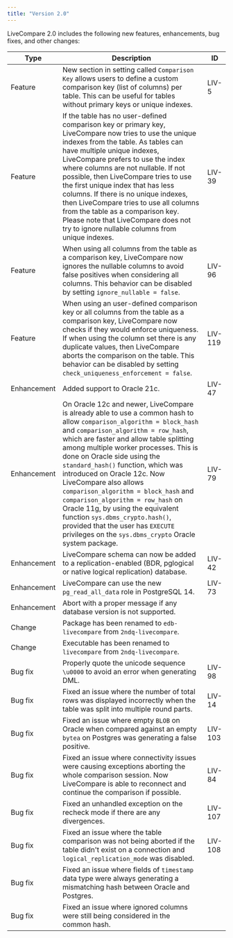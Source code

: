 ```yaml
---
title: "Version 2.0"
---
```


LiveCompare 2.0 includes the following new features, enhancements, bug fixes, and other changes:

| Type           | Description                                                                                                                                                                            | ID |
| -------------- | -------------------------------------------------------------------------------------------------------------------------------------------------------------------------------------- | -- |
| Feature        | New section in setting called `Comparison Key` allows users to define a custom comparison key (list of columns) per table. This can be useful for tables without primary keys or unique indexes. | LIV-5 |
| Feature        | If the table has no user-defined comparison key or primary key, LiveCompare now tries to use the unique indexes from the table. As tables can have multiple unique indexes, LiveCompare prefers to use the index where columns are not nullable. If not possible, then LiveCompare tries to use the first unique index that has less columns. If there is no unique indexes, then LiveCompare tries to use all columns from the table as a comparison key. Please note that LiveCompare does not try to ignore nullable columns from unique indexes. | LIV-39 |
| Feature        | When using all columns from the table as a comparison key, LiveCompare now ignores the nullable columns to avoid false positives when considering all columns. This behavior can be disabled by setting `ignore_nullable = false`. | LIV-96 |
| Feature        | When using an user-defined comparison key or all columns from the table as a comparison key, LiveCompare now checks if they would enforce uniqueness. If when using the column set there is any duplicate values, then LiveCompare aborts the comparison on the table. This behavior can be disabled by setting `check_uniqueness_enforcement = false`. | LIV-119 |
| Enhancement    | Added support to Oracle 21c. | LIV-47 |
| Enhancement    | On Oracle 12c and newer, LiveCompare is already able to use a common hash to allow `comparison_algorithm = block_hash` and `comparison_algorithm = row_hash`, which are faster and allow table splitting among multiple worker processes. This is done on Oracle side using the `standard_hash()` function, which was introduced on Oracle 12c. Now LiveCompare also allows `comparison_algorithm = block_hash` and `comparison_algorithm = row_hash` on Oracle 11g, by using the equivalent function `sys.dbms_crypto.hash()`, provided that the user has `EXECUTE` privileges on the `sys.dbms_crypto` Oracle system package. | LIV-79 |
| Enhancement    | LiveCompare schema can now be added to a replication-enabled (BDR, pglogical or native logical replication) database. | LIV-42 |
| Enhancement    | LiveCompare can use the new `pg_read_all_data` role in PostgreSQL 14. | LIV-73 |
| Enhancement    | Abort with a proper message if any database version is not supported. |    |
| Change         | Package has been renamed to `edb-livecompare` from `2ndq-livecompare`. |    |
| Change         | Executable has been renamed to `livecompare` from `2ndq-livecompare`. |     |
| Bug fix        | Properly quote the unicode sequence `\u0000` to avoid an error when generating DML. | LIV-98 |
| Bug fix        | Fixed an issue where the number of total rows was displayed incorrectly when the table was split into multiple round parts. | LIV-14 |
| Bug fix        | Fixed an issue where empty `BLOB` on Oracle when compared against an empty `bytea` on Postgres was generating a false positive. | LIV-103 |
| Bug fix        | Fixed an issue where connectivity issues were causing exceptions aborting the whole comparison session. Now LiveCompare is able to reconnect and continue the comparison if possible. | LIV-84 |
| Bug fix        | Fixed an unhandled exception on the recheck mode if there are any divergences. | LIV-107 |
| Bug fix        | Fixed an issue where the table comparison was not being aborted if the table didn't exist on a connection and `logical_replication_mode` was disabled. | LIV-108 |
| Bug fix        | Fixed an issue where fields of `timestamp` data type were always generating a mismatching hash between Oracle and Postgres. |     |
| Bug fix        | Fixed an issue where ignored columns were still being considered in the common hash. |     | 
